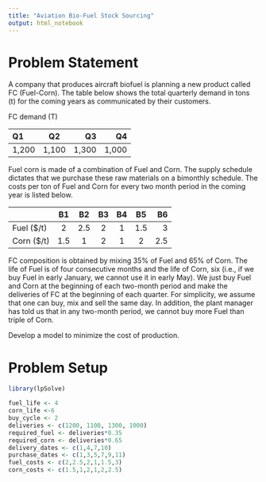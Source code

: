 ```yaml
---
title: "Aviation Bio-Fuel Stock Sourcing"
output: html_notebook
---
```


# Problem Statement

A company that produces aircraft biofuel is planning a new product
called FC (Fuel-Corn). The table below shows the total quarterly demand in
tons (t) for the coming years as communicated by their customers.

FC demand (T)

| Q1             | Q2           | Q3           | Q4          |
| :------------- | :----------: | -----------: |-----------: |
| 1,200    | 1,100    | 1,300   |  1,000 |

Fuel corn is made of a combination of Fuel and Corn. The supply schedule dictates that we purchase these raw materials on a bimonthly schedule. The costs per ton of Fuel and Corn for
every two month period in the coming year is listed below.

|           | B1        | B2      |    B3    | B4   |  B5  |  B6  |
| :-------- | :-------: | :------:| :------: | :---:|:----:| ----:|
|Fuel (\$/t) | 2         |2.5      |   2      |  1   |  1.5 |  3   |
|Corn (\$/t) | 1.5       | 1       |   2      |  1   |  2   |   2.5|


FC composition is obtained by mixing 35% of Fuel and 65% of Corn.
The life of Fuel is of four consecutive months and the life of Corn, six
(i.e., if we buy Fuel in early January, we cannot use it in early May).
We just buy Fuel and Corn at the beginning of each two-month period
and make the deliveries of FC at the beginning of each quarter. For
simplicity, we assume that one can buy, mix and sell the same day.
In addition, the plant manager has told us that in any two-month period, we cannot buy more Fuel than triple of Corn.

Develop a model to minimize the cost of production.

# Problem Setup
```r
library(lpSolve)

fuel_life <- 4
corn_life <-6
buy_cycle <- 2
deliveries <- c(1200, 1100, 1300, 1000)
required_fuel <- deliveries*0.35
required_corn <- deliveries*0.65
delivery_dates <- c(1,4,7,10)
purchase_dates <- c(1,3,5,7,9,11)
fuel_costs <- c(2,2.5,2,1,1.5,3)
corn_costs <- c(1.5,1,2,1,2,2.5)
```